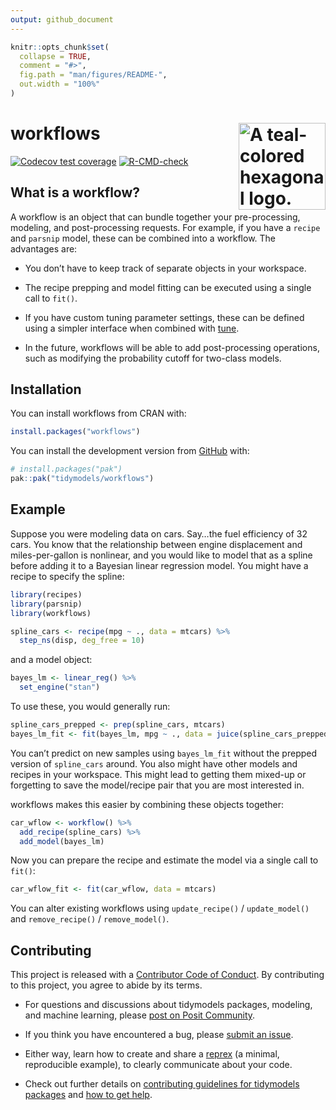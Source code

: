 ```yaml
---
output: github_document
---
```


<!-- README.md is generated from README.Rmd. Please edit that file -->

```r
knitr::opts_chunk$set(
  collapse = TRUE,
  comment = "#>",
  fig.path = "man/figures/README-",
  out.width = "100%"
)
```

# workflows <a href='https://workflows.tidymodels.org'><img src='man/figures/logo.png' alt = 'A teal-colored hexagonal logo. The word WORKFLOWS is centered inside of a diagram of circular cycle, with a magrittr pipe on the top and a directed graph on the bottom.' align="right" height="139" /></a>

<!-- badges: start -->
[![Codecov test coverage](https://codecov.io/gh/tidymodels/workflows/branch/main/graph/badge.svg)](https://app.codecov.io/gh/tidymodels/workflows?branch=main)
[![R-CMD-check](https://github.com/tidymodels/workflows/actions/workflows/R-CMD-check.yaml/badge.svg)](https://github.com/tidymodels/workflows/actions/workflows/R-CMD-check.yaml)
<!-- badges: end -->

## What is a workflow? 

A workflow is an object that can bundle together your pre-processing, modeling, and post-processing requests. For example, if you have a `recipe` and `parsnip` model, these can be combined into a workflow. The advantages are:

 * You don't have to keep track of separate objects in your workspace.

 * The recipe prepping and model fitting can be executed using a single call to `fit()`.

 * If you have custom tuning parameter settings, these can be defined using a simpler interface when combined with [tune](https://github.com/tidymodels/tune).

 * In the future, workflows will be able to add post-processing operations, such as modifying the probability cutoff for two-class models.
 
## Installation

You can install workflows from CRAN with:

``` r
install.packages("workflows")
```


You can install the development version from [GitHub](https://github.com/) with:

``` r
# install.packages("pak")
pak::pak("tidymodels/workflows")
```
 
## Example

Suppose you were modeling data on cars. Say...the fuel efficiency of 32 cars. You know that the relationship between engine displacement and miles-per-gallon is nonlinear, and you would like to model that as a spline before adding it to a Bayesian linear regression model. You might have a recipe to specify the spline:

```r
library(recipes)
library(parsnip)
library(workflows)

spline_cars <- recipe(mpg ~ ., data = mtcars) %>% 
  step_ns(disp, deg_free = 10)
```

and a model object:

```r
bayes_lm <- linear_reg() %>% 
  set_engine("stan")
```

To use these, you would generally run:

```r
spline_cars_prepped <- prep(spline_cars, mtcars)
bayes_lm_fit <- fit(bayes_lm, mpg ~ ., data = juice(spline_cars_prepped))
```

You can't predict on new samples using `bayes_lm_fit` without the prepped version of `spline_cars` around. You also might have other models and recipes in your workspace. This might lead to getting them mixed-up or forgetting to save the model/recipe pair that you are most interested in.

workflows makes this easier by combining these objects together:

```r
car_wflow <- workflow() %>% 
  add_recipe(spline_cars) %>% 
  add_model(bayes_lm)
```

Now you can prepare the recipe and estimate the model via a single call to `fit()`:

```r
car_wflow_fit <- fit(car_wflow, data = mtcars)
```

You can alter existing workflows using `update_recipe()` / `update_model()` and `remove_recipe()` / `remove_model()`.


## Contributing

This project is released with a [Contributor Code of Conduct](https://contributor-covenant.org/version/2/0/CODE_OF_CONDUCT.html). By contributing to this project, you agree to abide by its terms.

- For questions and discussions about tidymodels packages, modeling, and machine learning, please [post on Posit Community](https://forum.posit.co/new-topic?category_id=15&tags=tidymodels,question).

- If you think you have encountered a bug, please [submit an issue](https://github.com/tidymodels/workflows/issues).

- Either way, learn how to create and share a [reprex](https://reprex.tidyverse.org/articles/articles/learn-reprex.html) (a minimal, reproducible example), to clearly communicate about your code.

- Check out further details on [contributing guidelines for tidymodels packages](https://www.tidymodels.org/contribute/) and [how to get help](https://www.tidymodels.org/help/).
